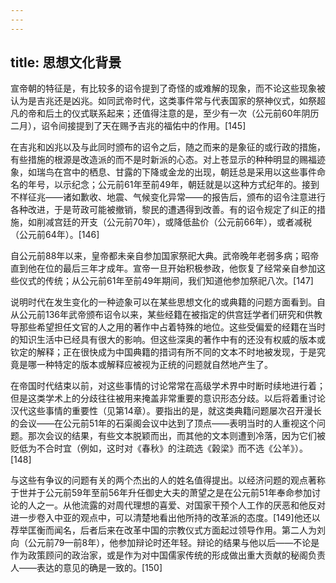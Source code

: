 ```yaml
---
---
---
```

title: 思想文化背景
---



宣帝朝的特征是，有比较多的诏令提到了奇怪的或难解的现象，而不论这些现象被认为是吉兆还是凶兆。如同武帝时代，这类事件常与代表国家的祭神仪式，如祭超凡的帝和后土的仪式联系起来；还值得注意的是，至少有一次（公元前60年阴历二月），诏令间接提到了天在赐予吉兆的福佑中的作用。[145]

在吉兆和凶兆以及与此同时颁布的诏令之后，随之而来的是象征的或行政的措施，有些措施的根源是改造派的而不是时新派的心态。对上苍显示的种种明显的赐福迹象，如瑞鸟在宫中的栖息、甘露的下降或金龙的出现，朝廷总是采用以这些事件命名的年号，以示纪念；公元前61年至前49年，朝廷就是以这种方式纪年的。接到不样征兆——诸如歉收、地震、气候变化异常——的报告后，颁布的诏令注意进行各种改进，于是苛政可能被撤销，黎民的遭遇得到改善。有的诏令规定了纠正的措施，如削减宫廷的开支（公元前70年），或降低盐价（公元前66年），或者减税（公元前64年）。[146]

自公元前88年以来，皇帝都未亲自参加国家祭祀大典。武帝晚年老弱多病；昭帝直到他在位的最后三年才成年。宣帝一旦开始积极参政，他恢复了经常亲自参加这些仪式的传统；从公元前61年至前49年期间，我们知道他参加祭祀八次。[147]

说明时代在发生变化的一种迹象可以在某些思想文化的或典籍的问题方面看到。自从公元前136年武帝颁布诏令以来，某些经籍在被指定的供宫廷学者们研究和供教导那些希望担任文官的人之用的著作中占着特殊的地位。这些受偏爱的经籍在当时的知识生活中已经具有很大的影响。但这些深奥的著作中有的还没有权威的版本或钦定的解释；正在很快成为中国典籍的措词有所不同的文本不时地被发现，于是究竟是哪一种特定的版本或解释应被视为正统的问题就自然地产生了。

在帝国时代结束以前，对这些事情的讨论常常在高级学术界中时断时续地进行着；但是这类学术上的分歧往往被用来掩盖非常重要的意识形态分歧。以后将着重讨论汉代这些事情的重要性（见第14章）。要指出的是，就这类典籍问题屡次召开漫长的会议——在公元前51年的石渠阁会议中达到了顶点——表明当时的人重视这个问题。那次会议的结果，有些文本脱颖而出，而其他的文本则遭到冷落，因为它们被贬低为不合时宜（例如，这时对《春秋》的注疏选《榖梁》而不选《公羊》）。[148]

与这些有争议的问题有关的两个杰出的人的姓名值得提出。以经济问题的观点著称于世并于公元前59年至前56年升任御史大夫的萧望之是在公元前51年奉命参加讨论的人之一。从他流露的对周代理想的喜爱、对国家干预个人工作的厌恶和他反对进一步卷入中亚的观点中，可以清楚地看出他所持的改革派的态度。[149]他还以荐举匡衡而闻名，后者后来在改革中国的宗教仪式方面起过领导作用。第二人为刘向（公元前79—前8年），他参加辩论时还年轻。辩论的结果与他以后——不论是作为政策顾问的政治家，或是作为对中国儒家传统的形成做出重大贡献的秘阁负责人——表达的意见的确是一致的。[150]
